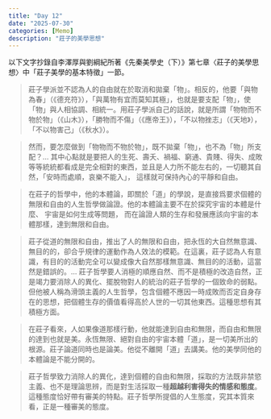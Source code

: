 ```yaml
---
title: "Day 12"
date: "2025-07-30"
categories: [Memo]
description: "莊子的美學思想"
---
```


以下文字抄錄自李澤厚與劉綱紀所著《先秦美學史（下）》第七章〈莊子的美學思想〉中「莊子美學的基本特徵」一節。

> 莊子學派並不認為人的自由就在於取消和拋棄「物」。相反的，他要「與物為春」（《德充符》），「與萬物有宜而莫知其極」，也就是要支配「物」，使「物」與人相協調、相統一。用莊子學派自己的話說，就是所謂「物物而不物於物」（《山木》），「勝物而不傷」（《應帝王》），「不以物挫志」（《天地》），「不以物害己」（《秋水》）。

> 然而，要怎麼做到「物物而不物於物」，既不拋棄「物」，也不為「物」所支配？... 其中心點就是要把人的生死、壽夭、禍福、窮通、貴賤、得失、成敗等等統統都看成是完全相對的東西，並且是人力所不能左右的，一切聽其自然，「安時而處順，哀樂不能入」， 這樣就可保持內心的平靜和自由。

>在莊子的哲學中，他的本體論，即關於「道」的學說，是直接爲要求個體的無限和自由的人生哲學做論證。他的本體論主要不在於探究宇宙的本體是什麼、 宇宙是如何生成等問題， 而在論證人類的生存和發展應該向宇宙的本體那樣，達到無限和自由。

> 莊子從道的無限和自由，推出了人的無限和自由，把永恆的大自然無意識、無目的的，卻合乎規律的運動作為人效法的模範。在這裏，莊子認為人有意識，有目的的活動完全可以變成像大自然那樣無意識、無目的的活動，這當然是錯誤的。... 莊子哲學要人消極的順應自然、而不是積極的改造自然，正是竭力要消除人的異化、擺脫物對人的統治的莊子哲學的一個致命的弱點。但他被人稱為滑頭主義的人生哲學，包含個體不應因一時成敗而否定自身存在的思想，把個體生存的價值看得高於人世的一切其他東西。這種思想有其積極方面。

> 在莊子看來，人如果像道那樣行動，他就能達到自由和無限，而自由和無限的達到也就是美。永恆無限、絕對自由的宇宙本體「道」，是一切美所出的根源。莊子論道同時也是論美。他從不離開「道」去講美。他的美學同他的本體論是不能分開的。

> 莊子哲學致力消除人的異化，達到個體的自由和無限，採取的方法既非禁慾主義、也不是理論思辨，而是對生活採取一種**超越利害得失的情感和態度**。這種態度恰好帶有審美的特點。莊子哲學所提倡的人生態度，究其本質來看，正是一種審美的態度。



